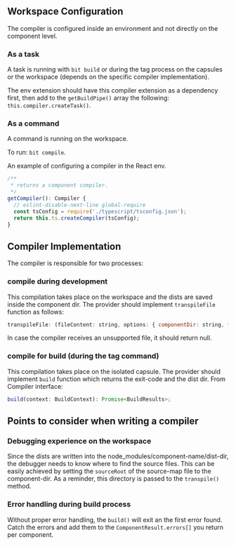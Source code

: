## Workspace Configuration

The compiler is configured inside an environment and not directly on the component level.

### As a task

A task is running with `bit build` or during the tag process on the capsules or the workspace (depends on the specific compiler implementation).

The env extension should have this compiler extension as a dependency first, then add to the `getBuildPipe()` array the following: `this.compiler.createTask()`.

### As a command

A command is running on the workspace.

To run: `bit compile`.

An example of configuring a compiler in the React env.

```jsx
/**
 * returns a component compiler.
 */
getCompiler(): Compiler {
  // eslint-disable-next-line global-require
  const tsConfig = require('./typescript/tsconfig.json');
  return this.ts.createCompiler(tsConfig);
}
```

## Compiler Implementation

The compiler is responsible for two processes:

### compile during development

This compilation takes place on the workspace and the dists are saved inside the component dir.
The provider should implement `transpileFile` function as follows:

```jsx
transpileFile: (fileContent: string, options: { componentDir: string, filePath: string }) => Array<{ outputText: string, outputPath: string }> | null;
```

In case the compiler receives an unsupported file, it should return null.

### compile for build (during the tag command)

This compilation takes place on the isolated capsule.
The provider should implement `build` function which returns the exit-code and the dist dir.
From Compiler interface:

```jsx
build(context: BuildContext): Promise<BuildResults>;
```

## Points to consider when writing a compiler

### Debugging experience on the workspace

Since the dists are written into the node_modules/component-name/dist-dir, the debugger needs to know where to find the source files. This can be easily achieved by setting the `sourceRoot` of the source-map file to the component-dir. As a reminder, this directory is passed to the `transpile()` method.

### Error handling during build process

Without proper error handling, the `build()` will exit an the first error found. Catch the errors and add them to the `ComponentResult.errors[]` you return per component.
